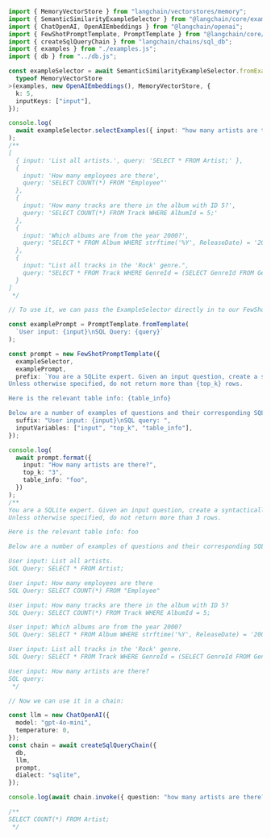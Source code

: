 ```typescript
import { MemoryVectorStore } from "langchain/vectorstores/memory";
import { SemanticSimilarityExampleSelector } from "@langchain/core/example_selectors";
import { ChatOpenAI, OpenAIEmbeddings } from "@langchain/openai";
import { FewShotPromptTemplate, PromptTemplate } from "@langchain/core/prompts";
import { createSqlQueryChain } from "langchain/chains/sql_db";
import { examples } from "./examples.js";
import { db } from "../db.js";

const exampleSelector = await SemanticSimilarityExampleSelector.fromExamples<
  typeof MemoryVectorStore
>(examples, new OpenAIEmbeddings(), MemoryVectorStore, {
  k: 5,
  inputKeys: ["input"],
});

console.log(
  await exampleSelector.selectExamples({ input: "how many artists are there?" })
);
/**
[
  { input: 'List all artists.', query: 'SELECT * FROM Artist;' },
  {
    input: 'How many employees are there',
    query: 'SELECT COUNT(*) FROM "Employee"'
  },
  {
    input: 'How many tracks are there in the album with ID 5?',
    query: 'SELECT COUNT(*) FROM Track WHERE AlbumId = 5;'
  },
  {
    input: 'Which albums are from the year 2000?',
    query: "SELECT * FROM Album WHERE strftime('%Y', ReleaseDate) = '2000';"
  },
  {
    input: "List all tracks in the 'Rock' genre.",
    query: "SELECT * FROM Track WHERE GenreId = (SELECT GenreId FROM Genre WHERE Name = 'Rock');"
  }
]
 */

// To use it, we can pass the ExampleSelector directly in to our FewShotPromptTemplate:

const examplePrompt = PromptTemplate.fromTemplate(
  `User input: {input}\nSQL Query: {query}`
);

const prompt = new FewShotPromptTemplate({
  exampleSelector,
  examplePrompt,
  prefix: `You are a SQLite expert. Given an input question, create a syntactically correct SQLite query to run.
Unless otherwise specified, do not return more than {top_k} rows.

Here is the relevant table info: {table_info}

Below are a number of examples of questions and their corresponding SQL queries.`,
  suffix: "User input: {input}\nSQL query: ",
  inputVariables: ["input", "top_k", "table_info"],
});

console.log(
  await prompt.format({
    input: "How many artists are there?",
    top_k: "3",
    table_info: "foo",
  })
);
/**
You are a SQLite expert. Given an input question, create a syntactically correct SQLite query to run.
Unless otherwise specified, do not return more than 3 rows.

Here is the relevant table info: foo

Below are a number of examples of questions and their corresponding SQL queries.

User input: List all artists.
SQL Query: SELECT * FROM Artist;

User input: How many employees are there
SQL Query: SELECT COUNT(*) FROM "Employee"

User input: How many tracks are there in the album with ID 5?
SQL Query: SELECT COUNT(*) FROM Track WHERE AlbumId = 5;

User input: Which albums are from the year 2000?
SQL Query: SELECT * FROM Album WHERE strftime('%Y', ReleaseDate) = '2000';

User input: List all tracks in the 'Rock' genre.
SQL Query: SELECT * FROM Track WHERE GenreId = (SELECT GenreId FROM Genre WHERE Name = 'Rock');

User input: How many artists are there?
SQL query:
 */

// Now we can use it in a chain:

const llm = new ChatOpenAI({
  model: "gpt-4o-mini",
  temperature: 0,
});
const chain = await createSqlQueryChain({
  db,
  llm,
  prompt,
  dialect: "sqlite",
});

console.log(await chain.invoke({ question: "how many artists are there?" }));

/**
SELECT COUNT(*) FROM Artist;
 */
```
